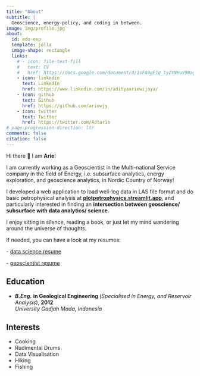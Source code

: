 ```yaml
---
title: "About"
subtitle: |
  Geoscience, energy-policy, and coding in between.
image: img/profile.jpg
about:
  id: edu-exp
  template: jolla
  image-shape: rectangle
  links:
    # - icon: file-text-fill
    #   text: CV
    #   href: https://docs.google.com/document/d/1sFA9gE1q_tyZYNHuV9NagjT0Bu9iJpsHGJKCd7h0hR0/edit?usp=sharing
    - icon: linkedin
      text: LinkedIn
      href: https://www.linkedin.com/in/adityaariewijaya/
    - icon: github
      text: Github
      href: https://github.com/ariewjy
    - icon: twitter
      text: Twitter
      href: https://twitter.com/Adtarie
# page-progression-direction: ltr
comments: false
citation: false
---
```


::: {#edu-exp}
:::

Hi there 👋 I am **Arie**!

I am currently working as a Geoscientist in the Multi-national Service company in the field of Energy, i.e. subsurface analytics, energy exploration, and geoscience analytics, in Nordic Country of Norway!

I developed a web application to load well-log data in LAS file format and do basic petrophysical analysis at [**plotpetrophysics.streamlit.app**](https://plotpetrophysics.streamlit.app/), and particularly interested in finding an **intersection between geoscience/ subsurface with data analytics/ science**.

I enjoy sitting in silence, reading a book, or just let my mind wandering around the universe of thoughts.

If needed, you can have a look at my resumes:

\- [data science resume](./assets/data_scientist_resume.pdf)

\- [geoscientist resume](./assets/geoscientist_resume.pdf)

::: grid
::: {.g-col-12 .g-col-md-8 style="text-align: left;"}
## Education

-   ***B.Eng.*** **in Geological Engineering** (*Specialised in Energy, and Reservoir Analysis*), **2012**\
    *University Gadjah Mada, Indonesia*
:::

::: {.g-col-12 .g-col-md-4 style="text-align: left;"}
## Interests

-   Cooking
-   Rudimental Drums
-   Data Visualisation
-   Hiking
-   Fishing
:::
:::